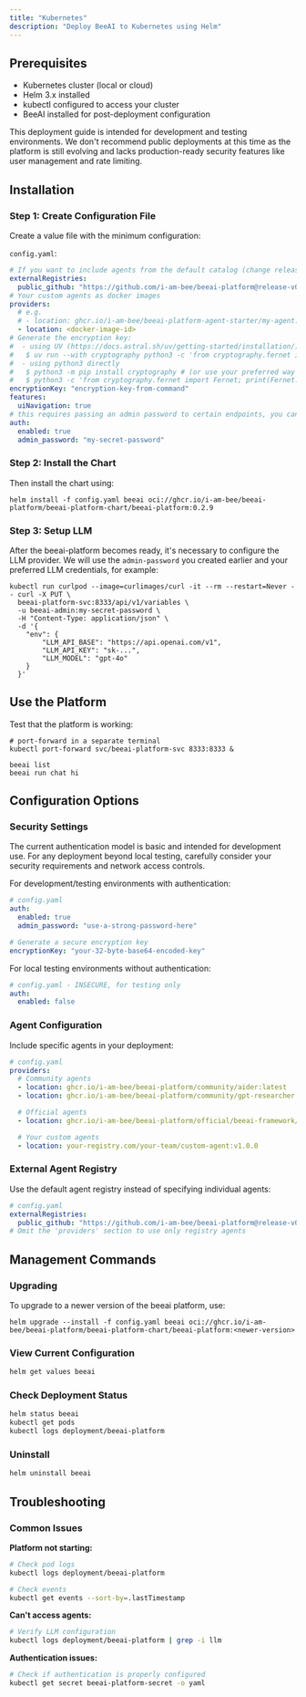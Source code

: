 ```yaml
---
title: "Kubernetes"
description: "Deploy BeeAI to Kubernetes using Helm"
---
```


## Prerequisites

- Kubernetes cluster (local or cloud)
- Helm 3.x installed
- kubectl configured to access your cluster
- BeeAI installed for post-deployment configuration

<Warning>
  This deployment guide is intended for development and testing environments. We
  don't recommend public deployments at this time as the platform is still
  evolving and lacks production-ready security features like user management and
  rate limiting.
</Warning>

## Installation

### Step 1: Create Configuration File

Create a value file with the minimum configuration:

`config.yaml`:

```yaml
# If you want to include agents from the default catalog (change release/tag accordingly):
externalRegistries:
  public_github: "https://github.com/i-am-bee/beeai-platform@release-v0.2.0#path=agent-registry.yaml"
# Your custom agents as docker images
providers:
  # e.g.
  # - location: ghcr.io/i-am-bee/beeai-platform-agent-starter/my-agent:latest
  - location: <docker-image-id>
# Generate the encryption key:
#  - using UV (https://docs.astral.sh/uv/getting-started/installation/)
#   $ uv run --with cryptography python3 -c 'from cryptography.fernet import Fernet; print(Fernet.generate_key().decode())'
#  - using python3 directly
#   $ python3 -m pip install cryptography # (or use your preferred way to install the cryptography package)
#   $ python3 -c 'from cryptography.fernet import Fernet; print(Fernet.generate_key().decode())'
encryptionKey: "encryption-key-from-command"
features:
  uiNavigation: true
# this requires passing an admin password to certain endpoints, you can disable auth for insecure deployments
auth:
  enabled: true
  admin_password: "my-secret-password"
```

### Step 2: Install the Chart

Then install the chart using:

```shell
helm install -f config.yaml beeai oci://ghcr.io/i-am-bee/beeai-platform/beeai-platform-chart/beeai-platform:0.2.9
```

### Step 3: Setup LLM

After the beeai-platform becomes ready, it's necessary to configure the LLM provider. We will use the `admin-password` you created earlier and your preferred LLM credentials, for example:

```shell
kubectl run curlpod --image=curlimages/curl -it --rm --restart=Never -- curl -X PUT \
  beeai-platform-svc:8333/api/v1/variables \
  -u beeai-admin:my-secret-password \
  -H "Content-Type: application/json" \
  -d '{
    "env": {
        "LLM_API_BASE": "https://api.openai.com/v1",
        "LLM_API_KEY": "sk-...",
        "LLM_MODEL": "gpt-4o"
    }
  }'
```

## Use the Platform

Test that the platform is working:

```shell
# port-forward in a separate terminal
kubectl port-forward svc/beeai-platform-svc 8333:8333 &
```

```shell
beeai list
beeai run chat hi
```

## Configuration Options

### Security Settings

<Warning>
  The current authentication model is basic and intended for development use.
  For any deployment beyond local testing, carefully consider your security
  requirements and network access controls.
</Warning>

For development/testing environments with authentication:

```yaml
# config.yaml
auth:
  enabled: true
  admin_password: "use-a-strong-password-here"

# Generate a secure encryption key
encryptionKey: "your-32-byte-base64-encoded-key"
```

For local testing environments without authentication:

```yaml
# config.yaml - INSECURE, for testing only
auth:
  enabled: false
```

### Agent Configuration

Include specific agents in your deployment:

```yaml
# config.yaml
providers:
  # Community agents
  - location: ghcr.io/i-am-bee/beeai-platform/community/aider:latest
  - location: ghcr.io/i-am-bee/beeai-platform/community/gpt-researcher:latest

  # Official agents
  - location: ghcr.io/i-am-bee/beeai-platform/official/beeai-framework/chat:latest

  # Your custom agents
  - location: your-registry.com/your-team/custom-agent:v1.0.0
```

### External Agent Registry

Use the default agent registry instead of specifying individual agents:

```yaml
# config.yaml
externalRegistries:
  public_github: "https://github.com/i-am-bee/beeai-platform@release-v0.2.0#path=agent-registry.yaml"
# Omit the 'providers' section to use only registry agents
```

## Management Commands

### Upgrading

To upgrade to a newer version of the beeai platform, use:

```shell
helm upgrade --install -f config.yaml beeai oci://ghcr.io/i-am-bee/beeai-platform/beeai-platform-chart/beeai-platform:<newer-version>
```

### View Current Configuration

```bash
helm get values beeai
```

### Check Deployment Status

```bash
helm status beeai
kubectl get pods
kubectl logs deployment/beeai-platform
```

### Uninstall

```bash
helm uninstall beeai
```

## Troubleshooting

### Common Issues

**Platform not starting:**

```bash
# Check pod logs
kubectl logs deployment/beeai-platform

# Check events
kubectl get events --sort-by=.lastTimestamp
```

**Can't access agents:**

```bash
# Verify LLM configuration
kubectl logs deployment/beeai-platform | grep -i llm
```

**Authentication issues:**

```bash
# Check if authentication is properly configured
kubectl get secret beeai-platform-secret -o yaml
```
